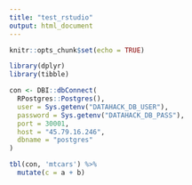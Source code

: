 ```yaml
---
title: "test_rstudio"
output: html_document
---
```


```r
knitr::opts_chunk$set(echo = TRUE)
```

```r
library(dplyr)
library(tibble)

con <- DBI::dbConnect(
  RPostgres::Postgres(),
  user = Sys.getenv("DATAHACK_DB_USER"),
  password = Sys.getenv("DATAHACK_DB_PASS"),
  port = 30001,
  host = "45.79.16.246",
  dbname = "postgres"
)

tbl(con, 'mtcars') %>%
  mutate(c = a + b)

```

